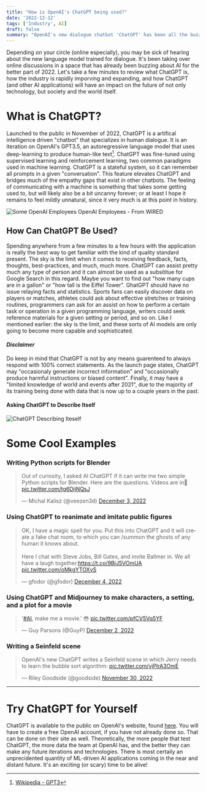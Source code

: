 ```yaml
---
title: "How is OpenAI's ChatGPT being used?"
date: '2022-12-12'
tags: ['Industry', AI]
draft: false
summary: "OpenAI's new dialogue chatbot 'ChatGPT' has been all the buzz this fall. What is it, and how are people using it? Is ChatGPT a revolution in how we humans communicate with computers?"
---
```


Depending on your circle (online especially), you may be sick of hearing about the new language model trained for dialogue. It's been taking over online discussions in a space that has already been buzzing about AI for the better part of 2022. Let's take a few minutes to review what ChatGPT is, how the industry is rapidly imporving and expanding, and how ChatGPT (and other AI applications) will have an impact on the future of not only technology, but society and the world itself.  

# What is ChatGPT?
Launched to the public in November of 2022, ChatGPT is a artifical intelligence driven "chatbot" that specializes in human dialogue. It is an iteration on OpenAI's GPT3.5, an autoregressive language model that uses deep-learning to produce human-like text[^1]. ChatGPT was fine-tuned using supervised learning and reinforcement learning, two common paradigms used in machine learning. ChatGPT is a stateful system, so it can remember all prompts in a given "conversation". This feature elevates ChatGPT and bridges much of the empathy gaps that exist in other chatbots. The feeling of communicating with a machine is something that takes some getting used to, but will likely also be a bit uncanny forever; or at least I hope it remains to feel mildly unnatural, since it very much is at this point in history. 

![Some OpenAI Employees](https://media.wired.com/photos/5c86fb848baac417291da6cb/4:3/w_1884,h_1413,c_limit/Open_AI_Founders-064-Edit-2.jpg)
<span className="caption">OpenAI Employees - From WIRED</span>

## How Can ChatGPT Be Used?
Spending anywhere from a few minutes to a few hours with the application is really the best way to get familiar with the kind of quality standard present. The sky is the limit when it comes to receiving feedback, facts, thoughts, best-practices, and much, much more. ChatGPT can assist pretty much any type of person and it can almost be used as a subsititue for Google Search in this regard. Maybe you want to find out "how many cups are in a gallon" or "how tall is the Eiffel Tower". GhatGPT should have no issue relaying facts and statistics. Sports fans can easily discover data on players or matches, athletes could ask about effective stretches or training routines, programmers can ask for an assist on how to perform a certain task or operation in a given programming language, writers could seek reference materials for a given setting or period, and so on. Like I mentioned earlier: the sky is the limit, and these sorts of AI models are only going to become more capable and sophisticated. 

#### *Disclaimer*
Do keep in mind that ChatGPT is not by any means guarenteed to always respond with 100% correct statements. As the launch page states, ChatGPT may "occasionaly generate incorrect information" and "occasionally produce harmful instructions or biased content". Finally, it may have a "limited knowledge of world and events after 2021", due to the majority of its training being done with data that is now up to a couple years in the past. 

#### Asking ChatGPT to Describe Itself
![ChatGPT Describing Iteself](http://drive.google.com/uc?export=view&id=1lqhsFpOX0z0IQu5KnN3gfv3E7QkzRANd)

# Some Cool Examples

### Writing Python scripts for Blender
<blockquote class="twitter-tweet"><p lang="en" dir="ltr">Out of curiosity, I asked AI ChatGPT if it can write me two simple Python scripts for Blender. Here are the questions. Videos are in🧵 <a href="https://t.co/tg6DijNQsJ">pic.twitter.com/tg6DijNQsJ</a></p>&mdash; Michal Kalisz (@veezen3d) <a href="https://twitter.com/veezen3d/status/1599104877925654528?ref_src=twsrc%5Etfw">December 3, 2022</a></blockquote> <script async src="https://platform.twitter.com/widgets.js" charset="utf-8"></script>

### Using ChatGPT to reanimate and imitate public figures
<blockquote class="twitter-tweet">
    <p lang="en" dir="ltr">OK, I have a magic spell for you. Put this into ChatGPT and it will create a fake chat room, to which you can /summon the ghosts of any human it knows about.<br></br>Here I chat with Steve Jobs, Bill Gates, and invite Ballmer in. We all have a laugh together.<a href="https://t.co/9BjJ5VOmUA">https://t.co/9BjJ5VOmUA</a> <a href="https://t.co/oMkgYTOXvS">pic.twitter.com/oMkgYTOXvS</a>
    </p>&mdash; gfodor (@gfodor)
    <a href="https://twitter.com/gfodor/status/1599233429941686273?ref_src=twsrc%5Etfw">December 4, 2022</a>
</blockquote>
<script async src="https://platform.twitter.com/widgets.js" charset="utf-8"></script>

### Using ChatGPT and Midjourney to make characters, a setting, and a plot for a movie
<blockquote class="twitter-tweet"><p lang="en" dir="ltr">&#39;<a href="https://twitter.com/hashtag/AI?src=hash&amp;ref_src=twsrc%5Etfw">#AI</a>, make me a movie.&#39; 😳 <a href="https://t.co/pfCV5Vq5YF">pic.twitter.com/pfCV5Vq5YF</a></p>&mdash; Guy Parsons (@GuyP) <a href="https://twitter.com/GuyP/status/1598668947439685633?ref_src=twsrc%5Etfw">December 2, 2022</a></blockquote> <script async src="https://platform.twitter.com/widgets.js" charset="utf-8"></script>

### Writing a Seinfeld scene
<blockquote class="twitter-tweet"><p lang="en" dir="ltr">OpenAI&#39;s new ChatGPT writes a Seinfeld scene in which Jerry needs to learn the bubble sort algorithm: <a href="https://t.co/yjPlrA3OmE">pic.twitter.com/yjPlrA3OmE</a></p>&mdash; Riley Goodside (@goodside) <a href="https://twitter.com/goodside/status/1598077257498923010?ref_src=twsrc%5Etfw">November 30, 2022</a></blockquote> <script async src="https://platform.twitter.com/widgets.js" charset="utf-8"></script>


---------- 

# Try ChatGPT for Yourself
ChatGPT is available to the public on OpenAI's website, found [here](https://openai.com/blog/chatgpt/). You will have to create a free OpenAI account, if you have not already done so. That can be done on their site as well. Theoretically, the more people that test ChatGPT, the more data the team at OpenAI has, and the better they can make any future iterations and technologies. There is most certaily an unprecidented quantity of ML-driven AI applications coming in the near and distant future. It's an exciting (or scary) time to be alive!

[^1]: [Wikipedia - GPT3](https://en.wikipedia.org/wiki/GPT-3)